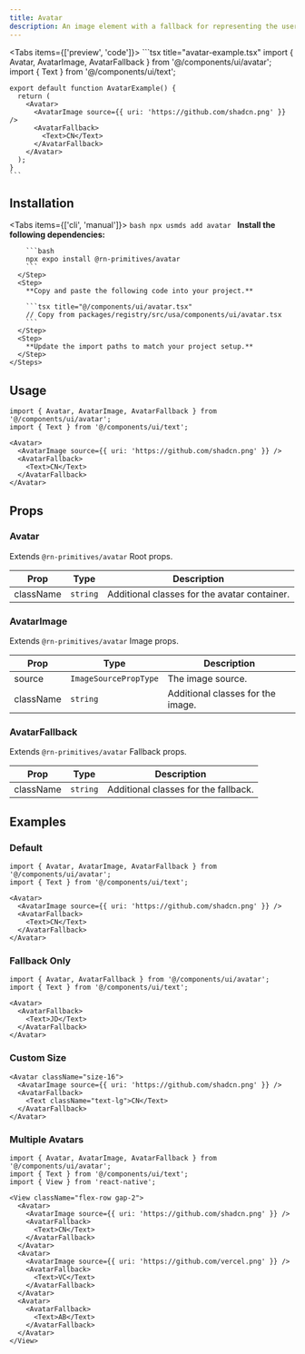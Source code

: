 ```yaml
---
title: Avatar
description: An image element with a fallback for representing the user.
---
```



<Tabs items={['preview', 'code']}>
  <Tab value="preview">
    <PreviewCard />
  </Tab>
  <Tab value="code">
    ```tsx title="avatar-example.tsx"
    import { Avatar, AvatarImage, AvatarFallback } from '@/components/ui/avatar';
    import { Text } from '@/components/ui/text';

    export default function AvatarExample() {
      return (
        <Avatar>
          <AvatarImage source={{ uri: 'https://github.com/shadcn.png' }} />
          <AvatarFallback>
            <Text>CN</Text>
          </AvatarFallback>
        </Avatar>
      );
    }
    ```
  </Tab>
</Tabs>

## Installation

<Tabs items={['cli', 'manual']}>
  <Tab value="cli">
    ```bash
    npx usmds add avatar
    ```
  </Tab>
  <Tab value="manual">
    <Steps>
      <Step>
        **Install the following dependencies:**

        ```bash
        npx expo install @rn-primitives/avatar
        ```
      </Step>
      <Step>
        **Copy and paste the following code into your project.**

        ```tsx title="@/components/ui/avatar.tsx"
        // Copy from packages/registry/src/usa/components/ui/avatar.tsx
        ```
      </Step>
      <Step>
        **Update the import paths to match your project setup.**
      </Step>
    </Steps>
  </Tab>
</Tabs>

## Usage

```tsx
import { Avatar, AvatarImage, AvatarFallback } from '@/components/ui/avatar';
import { Text } from '@/components/ui/text';

<Avatar>
  <AvatarImage source={{ uri: 'https://github.com/shadcn.png' }} />
  <AvatarFallback>
    <Text>CN</Text>
  </AvatarFallback>
</Avatar>
```

## Props

### Avatar

Extends `@rn-primitives/avatar` Root props.

| Prop | Type | Description |
|------|------|-------------|
| className | `string` | Additional classes for the avatar container. |

### AvatarImage

Extends `@rn-primitives/avatar` Image props.

| Prop | Type | Description |
|------|------|-------------|
| source | `ImageSourcePropType` | The image source. |
| className | `string` | Additional classes for the image. |

### AvatarFallback

Extends `@rn-primitives/avatar` Fallback props.

| Prop | Type | Description |
|------|------|-------------|
| className | `string` | Additional classes for the fallback. |

## Examples

### Default

```tsx
import { Avatar, AvatarImage, AvatarFallback } from '@/components/ui/avatar';
import { Text } from '@/components/ui/text';

<Avatar>
  <AvatarImage source={{ uri: 'https://github.com/shadcn.png' }} />
  <AvatarFallback>
    <Text>CN</Text>
  </AvatarFallback>
</Avatar>
```

### Fallback Only

```tsx
import { Avatar, AvatarFallback } from '@/components/ui/avatar';
import { Text } from '@/components/ui/text';

<Avatar>
  <AvatarFallback>
    <Text>JD</Text>
  </AvatarFallback>
</Avatar>
```

### Custom Size

```tsx
<Avatar className="size-16">
  <AvatarImage source={{ uri: 'https://github.com/shadcn.png' }} />
  <AvatarFallback>
    <Text className="text-lg">CN</Text>
  </AvatarFallback>
</Avatar>
```

### Multiple Avatars

```tsx
import { Avatar, AvatarImage, AvatarFallback } from '@/components/ui/avatar';
import { Text } from '@/components/ui/text';
import { View } from 'react-native';

<View className="flex-row gap-2">
  <Avatar>
    <AvatarImage source={{ uri: 'https://github.com/shadcn.png' }} />
    <AvatarFallback>
      <Text>CN</Text>
    </AvatarFallback>
  </Avatar>
  <Avatar>
    <AvatarImage source={{ uri: 'https://github.com/vercel.png' }} />
    <AvatarFallback>
      <Text>VC</Text>
    </AvatarFallback>
  </Avatar>
  <Avatar>
    <AvatarFallback>
      <Text>AB</Text>
    </AvatarFallback>
  </Avatar>
</View>
```
